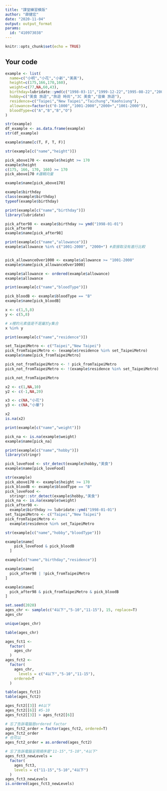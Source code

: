 ```yaml
---
title: "課堂練習模版"
author: "薛健宏"
date: "2020-11-04"
output: output_format
params:
  id: "410973038"
---
```


```r
knitr::opts_chunk$set(echo = TRUE)
```

## Your code

```r
example <- list(
  name=c("小明","小花","小新","美美"),
  height=c(175,166,170,160),
  weight=c(77,NA,60,43),
  birthday=lubridate::ymd(c("1998-03-11","1999-12-22","1995-08-22","2001-10-10")),
  hobby=c("美食 旅遊","旅遊 時尚","3C 美食","音樂 旅遊"),
  residence=c("Taipei","New Taipei","Taichung","Kaohsiung"),
  allowance=factor(c("0-1000","1001-2000","2000+","1001-2000")),
  bloodType=c("A","B","B","O")
)
```

```r
str(example)
df_example <- as.data.frame(example)
str(df_example)
```

```r
example$name[c(T, F, T, F)]

```

```r
str(example[c("name","height")])

pick_above170 <- example$height >= 170
example$height
c(175, 166, 170, 160) >= 170
pick_above170 #邏輯向量

example$name[pick_above170]
```

```r
example$birthday
class(example$birthday)
typeof(example$birthday)
```

```r
print(example[c("name","birthday")])
library(lubridate)

pick_after98 <- example$birthday >= ymd("1998-01-01")
pick_after98
example$name[pick_after98]
```

```r
print(example[c("name","allowance")])
example$allowance %in% c("1001-2000", "2000+") #直接取沒有進行比較


pick_allowanceOver1000 <- example$allowance >= "1001-2000"
example$name[pick_allowanceOver1000]
```

```r
example$allowance <- ordered(example$allowance)
example$allowance
```


```r
print(example[c("name","bloodType")])

pick_bloodB <- example$bloodType == "B"
example$name[pick_bloodB]
```

```r
x <- c(1,5,8)
y <- c(5,8)

# x裡的元素值是不是屬於y集合
x %in% y
```

```r
print(example[c("name","residence")])

set_TaipeiMetro <- c("Taipei","New Taipei")
pick_fromTaipeiMetro <- (example$residence %in% set_TaipeiMetro)
example$name[pick_fromTaipeiMetro]

pick_not_fromTaipeiMetro <- ! pick_fromTaipeiMetro 
pick_not_fromTaipeiMetro <- !(example$residence %in% set_TaipeiMetro)

pick_not_fromTaipeiMetro
```

```r
x2 <- c(1,NA,10)
y2 <- c(-1,NA,20)

x3 <- c(NA,"小花")
y3 <- c(NA,"小華")
```

```r
x2
is.na(x2)
```

```r
print(example[c("name","weight")])

pick_na <- is.na(example$weight)
example$name[pick_na]
```

```r
print(example[c("name","hobby")])
library(stringr)

pick_loveFood <- str_detect(example$hobby,"美食")
example$name[pick_loveFood]
```


```r
str(example)
pick_above170 <- example$height >= 170
pick_bloodB <- example$bloodType == "B"
pick_loveFood <- 
  stringr::str_detect(example$hobby,"美食")
pick_na <- is.na(example$weight)
pick_after98 <- 
  example$birthday >= lubridate::ymd("1998-01-01")
set_TaipeiMetro <- c("Taipei","New Taipei")
pick_fromTaipeiMetro <- 
  example$residence %in% set_TaipeiMetro
```

```r
str(example[c("name","hobby","bloodType")])

example$name[
    pick_loveFood & pick_bloodB
  ]
```

```r
example[c("name","birthday","residence")]

example$name[
  pick_after98 | !pick_fromTaipeiMetro
]
```

```r
example$name[
  pick_after98 & pick_fromTaipeiMetro & pick_bloodB
]
```

```r
set.seed(2020)
ages_chr <- sample(c("4以下","5-10","11-15"), 15, replace=T)
ages_chr
```

```r
unique(ages_chr)
```

```r
table(ages_chr)
```

```r
ages_fct1 <- 
  factor(
    ages_chr
  )
ages_fct2 <- 
  factor(
    ages_chr,
      levels = c("4以下","5-10","11-15"),
    ordered=T
  )

table(ages_fct1)
table(ages_fct2)

ages_fct2[[3]] #4以下
ages_fct2[[6]] #5-10
ages_fct2[[3]] > ages_fct2[[6]]
```

```r
# 忘了告訴電腦是ordered factor
ages_fct2_order = factor(ages_fct2, ordered=T)
ages_fct2_order
# 也可以
ages_fct2_order = as.ordered(ages_fct2)

# 忘了告訴電腦呈現順序是"11-15","5-10","4以下"
ages_fct3_newLevels = 
  factor(
    ages_fct3, 
    levels = c("11-15","5-10","4以下")
  )
ages_fct3_newLevels
is.ordered(ages_fct3_newLevels)
```

